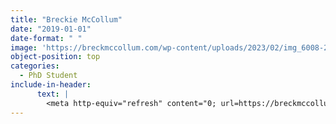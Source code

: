 ```yaml
---
title: "Breckie McCollum"
date: "2019-01-01"
date-format: " "
image: 'https://breckmccollum.com/wp-content/uploads/2023/02/img_6008-2.jpg?w=752'
object-position: top
categories:
  - PhD Student
include-in-header: 
      text: |
        <meta http-equiv="refresh" content="0; url=https://breckmccollum.com/">
---
```


